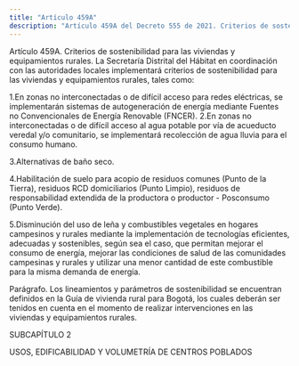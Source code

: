 ```yaml
---
title: "Artículo 459A"
description: "Artículo 459A del Decreto 555 de 2021. Criterios de sostenibilidad para las viviendas y equipamientos rurales."
---
```


Artículo 459A. Criterios de sostenibilidad para las viviendas y equipamientos rurales. La Secretaría Distrital del Hábitat en coordinación con las autoridades locales implementará criterios de sostenibilidad para las viviendas y equipamientos rurales, tales como:
 
1.En zonas no interconectadas o de difícil acceso para redes eléctricas, se implementarán sistemas de autogeneración de energía mediante Fuentes no Convencionales de Energía Renovable (FNCER).
2.En zonas no interconectadas o de difícil acceso al agua potable por vía de acueducto veredal y/o comunitario, se implementará recolección de agua lluvia para el consumo humano.
 
3.Alternativas de baño seco.
 
4.Habilitación de suelo para acopio de residuos comunes (Punto de la Tierra), residuos RCD domiciliarios (Punto Limpio), residuos de responsabilidad extendida de la productora o productor - Posconsumo (Punto Verde).
 
5.Disminución del uso de leña y combustibles vegetales en hogares campesinos y rurales mediante la implementación de tecnologías eficientes, adecuadas y sostenibles, según sea el caso, que permitan mejorar el consumo de energía, mejorar las condiciones de salud de las comunidades campesinas y rurales y utilizar una menor cantidad de este combustible para la misma demanda de energía.
 
Parágrafo. Los lineamientos y parámetros de sostenibilidad se encuentran definidos en la Guía de vivienda rural para Bogotá, los cuales deberán ser tenidos en cuenta en el momento de realizar intervenciones en las viviendas y equipamientos rurales.
 
 
SUBCAPÍTULO 2
 
USOS, EDIFICABILIDAD Y VOLUMETRÍA DE CENTROS POBLADOS